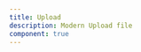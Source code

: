 ```yaml
---
title: Upload 
description: Modern Upload file 
component: true
---
```


<ComponentPreview
  name="upload-main"
  description="upload"
/>

<ComponentPreview
  name="upload-2"
  description="upload"
/>

<ComponentPreview
  name="upload-3"
  description="upload"
/>

<ComponentPreview
  name="upload-4"
  description="upload"
/>

